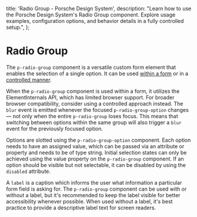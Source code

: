 
  title: 'Radio Group - Porsche Design System',
  description:
    "Learn how to use the Porsche Design System's Radio Group component. Explore usage examples, configuration options, and behavior details in a fully controlled setup.",
};

# Radio Group <ComponentStatus tagName="p-radio-group"></ComponentStatus>

The `p-radio-group` component is a versatile custom form element that enables the selection of a single option. It can
be used [within a form](/components/radio-group/examples#form) or in a
[controlled manner](/components/radio-group/examples#controlled).

<Notification heading="Attention" heading-tag="h2" state="warning">
  When the <code>p-radio-group</code> component is used within a form, it utilizes the
  <Link href="https://developer.mozilla.org/en-US/docs/Web/API/ElementInternals">ElementInternals</Link> API, which has
  limited browser support. For broader browser compatibility, consider using a
  <Link href="/components/radio-group/examples#controlled">controlled</Link> approach instead.
</Notification>

<Notification heading="Attention" heading-tag="h2" state="warning">
  The <code>blur</code> event is emitted whenever the focused <code>p-radio-group-option</code> changes — not only when
  the entire <code>p-radio-group</code> loses focus. This means that switching between options within the same group
  will also trigger a <code>blur</code> event for the previously focused option.
</Notification>

Options are slotted using the `p-radio-group-option` component. Each option needs to have an assigned value, which can
be passed via an attribute or property and needs to be of type string. Initial selection states can only be achieved
using the value property on the `p-radio-group` component. If an option should be visible but not selectable, it can be
disabled by using the `disabled` attribute.

A `label` is a caption which informs the user what information a particular form field is asking for. The
`p-radio-group` component can be used with or without a label, but it's recommended to keep the label visible for better
accessibility whenever possible. When used without a label, it's best practice to provide a descriptive label text for
screen readers.

<Configurator tagName="p-radio-group" story={radioGroupStory} />
